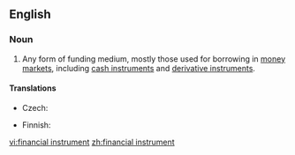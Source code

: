 ==English==
{{wikipedia}}
===Noun===
{{en-noun|head=[[financial]] [[instrument]]}}

# {{context|finance|lang=en}} Any form of funding medium, mostly those used for borrowing in [[money market]]s, including [[cash instrument]]s and [[derivative instrument]]s.

====Translations====
{{trans-top|instrument for borrowing}}
* Czech: {{t|cs|finanční nástroj|m}}
{{trans-mid}}
* Finnish: {{t+|fi|rahoitusinstrumentti}}
{{trans-bottom}}

[[vi:financial instrument]]
[[zh:financial instrument]]